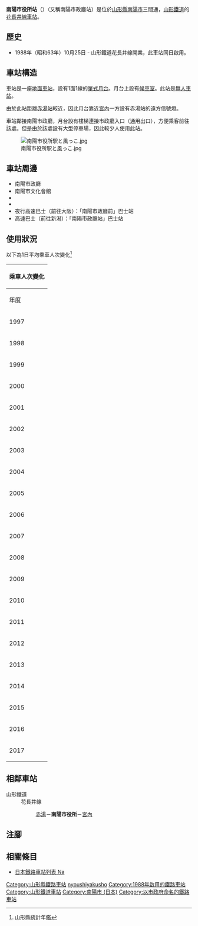 {{NoteTA|G1=Transport
|T=zh-hans:南阳市役所站;zh-hk:南陽市役所站;zh-tw:南陽市役所車站;
|1=zh-hans:南阳市役所站;zh-hk:南陽市役所站;zh-tw:南陽市役所車站;
}}
{{Infobox station
|公司色 = hotpink
|站名 = 南陽市役所
|圖片 = Nan-yō-Shiyakusho Station.JPG
|圖片說明 = 車站外觀（2010年10月）
|日文原名 = 南陽市役所
|平假名 = なんようしやくしょ
|羅馬拼音 = NANYŌ-SHIYAKUSHO
|副站名 = 
|電報略號 = 
|所在地 = {{JPN}}[[山形縣|山形縣]][[南陽市|南陽市]]三間通
|座標 = {{coord|38|3|19.5|N|140|8|56.7|E|type:railwaystation_region:JP-24|display=inline,title}}
|車站構造 = [[地面車站|地面車站]]
|月台配置 = 1面1線
|啟用年月日 = 1988年（[[昭和|昭和]]63年）10月25日
|廢站年月日 = 
|乘客人數 = 6
|上下車人次 = 
|統計年度 = 2017
|轉車 = 
|全寬備註 = [[無人車站|無人車站]]
|adjacent = {{Adjacent stations|system=山形鐵道|line=花長井線|left=赤湯|right=宮內|note-left=0.9km|note-mid=距離[[赤湯站|赤湯]]0.9km|note-right=2.1km}}
}}
'''南陽市役所站'''（{{jpn|j=南陽市役所駅|hg=なんようしやくしょえき|rm=Nanyōshi yakusho eki|f=y}}）（又稱南陽市政廳站）是位於[[山形縣|山形縣]][[南陽市|南陽市]]三間通，[[山形鐵道|山形鐵道]]的[[花長井線|花長井線]][[鐵路車站|車站]]。

== 歷史 ==
* 1988年（昭和63年）10月25日 - 山形鐵道花長井線開業，此車站同日啟用。

== 車站構造 ==
車站是一座[[地面車站|地面車站]]，設有1面1線的[[單式月台|單式月台]]。月台上設有[[候車室|候車室]]。此站是[[無人車站|無人車站]]。

由於此站距離[[赤湯站|赤湯站]]較近，因此月台靠近[[宮內站_(山形縣)|宮內]]一方設有赤湯站的遠方信號燈。

車站鄰接南陽市政廳，月台設有樓梯連接市政廳入口（通用出口），方便乘客前往該處。但是由於該處設有大型停車場，因此較少人使用此站。

[[File:南陽市役所駅と風っこ.jpg|thumb]]

== 車站周邊 ==
* 南陽市政廳
* 南陽市文化會館
* {{Translink|ja|南陽市消防本部|南陽市消防總部}}
* {{Translink|ja|国道113号|國道113號}}
* 夜行高速巴士{{Translink|ja|アルカディア号 (高速バス)|阿卡迪亞號巴士|阿卡迪亞號}}（前往大阪）：「南陽市政廳前」巴士站
* 高速巴士{{Translink|ja|Zao号|Zao號巴士|Zao號}}（前往新潟）：「南陽市政廳站」巴士站

== 使用狀況 ==
以下為1日平均乘車人次變化<ref>山形縣統計年鑑</ref>
{| class="wikitable" style="margin: 1em 0.2em; text-align: center; font-size: 80%;"
|- style="background: #ddd;"
!colspan="2"|乘車人次變化
|-
!年度
!一日平均<br>乘車人次
|-
|1997
|8
|-
|1998
|8
|-
|1999
|8
|-
|2000
|9
|-
|2001
|8
|-
|2002
|8
|-
|2003
|8
|-
|2004
|8
|-
|2005
|7
|-
|2006
|7
|-
|2007
|7
|-
|2008
|7
|-
|2009
|7
|-
|2010
|7
|-
|2011
|7
|-
|2012
|7
|-
|2013
|6
|-
|2014
|6
|-
|2015
|6
|-
|2016
|6
|-
|2017
|6
|}

== 相鄰車站 ==
; 山形鐵道
: 花長井線
:: [[赤湯站|赤湯]]－'''南陽市役所'''－[[宮內站_(山形縣)|宮內]]
== 注腳 ==
{{Reflist}}
== 相關條目 ==
* [[日本鐵路車站列表_Na|日本鐵路車站列表 Na]]
{{花長井線}}
{{DEFAULTSORT:Nanyo-Shiyakusho}}
[[Category:山形縣鐵路車站|Category:山形縣鐵路車站]]
[[Category:日本鐵路車站_Na|nyoushiyakusho]]
[[Category:1988年啟用的鐵路車站|Category:1988年啟用的鐵路車站]]
[[Category:山形鐵道車站|Category:山形鐵道車站]]
[[Category:南陽市_(日本)|Category:南陽市 (日本)]]
[[Category:以市政府命名的鐵路車站|Category:以市政府命名的鐵路車站]]